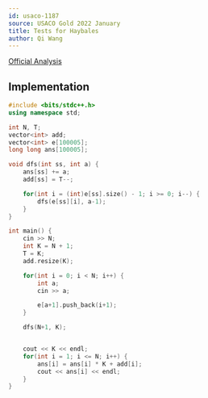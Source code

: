 ```yaml
---
id: usaco-1187
source: USACO Gold 2022 January
title: Tests for Haybales
author: Qi Wang
---
```


[Official Analysis](http://usaco.org/current/data/sol_prob3_gold_jan22.html)

## Implementation

<LanguageSection>
<CPPSection>

```cpp
#include <bits/stdc++.h>
using namespace std;

int N, T;
vector<int> add;
vector<int> e[100005];
long long ans[100005];

void dfs(int ss, int a) {
	ans[ss] += a;
	add[ss] = T--;

	for(int i = (int)e[ss].size() - 1; i >= 0; i--) {
		dfs(e[ss][i], a-1);
	}
}

int main() {
	cin >> N;
	int K = N + 1;
	T = K;
	add.resize(K);

	for(int i = 0; i < N; i++) {
		int a;
		cin >> a;

		e[a+1].push_back(i+1);
	}

	dfs(N+1, K);


	cout << K << endl;
	for(int i = 1; i <= N; i++) {
		ans[i] = ans[i] * K + add[i];
		cout << ans[i] << endl;
	}
}
```

</CPPSection>
</LanguageSection>
